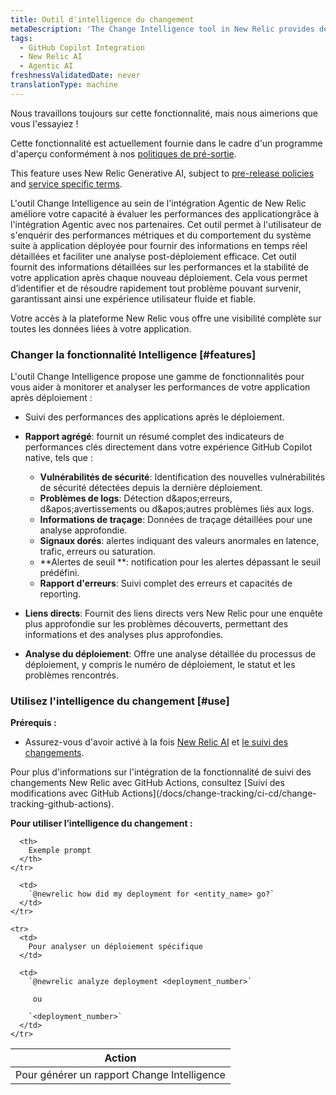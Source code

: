 ```yaml
---
title: Outil d'intelligence du changement
metaDescription: 'The Change Intelligence tool in New Relic provides detailed insights into your application''s performance and stability following each new deployment, enabling you to swiftly identify and address any issues that may arise, ensuring a smooth and reliable user experience.'
tags:
  - GitHub Copilot Integration
  - New Relic AI
  - Agentic AI
freshnessValidatedDate: never
translationType: machine
---
```


<Callout title="Aperçu">
  Nous travaillons toujours sur cette fonctionnalité, mais nous aimerions que vous l&apos;essayiez !

  Cette fonctionnalité est actuellement fournie dans le cadre d&apos;un programme d&apos;aperçu conformément à nos [politiques de pré-sortie](/docs/licenses/license-information/referenced-policies/new-relic-pre-release-policy).

  This feature uses New Relic Generative AI, subject to [pre-release policies](/docs/licenses/license-information/referenced-policies/new-relic-pre-release-policy) and [service specific terms](https://newrelic.com/termsandconditions/service-specific).
</Callout>

L&apos;outil Change Intelligence au sein de l&apos;intégration Agentic de New Relic améliore votre capacité à évaluer les performances des applicationgrâce à l&apos;intégration Agentic avec nos partenaires. Cet outil permet à l&apos;utilisateur de s&apos;enquérir des performances métriques et du comportement du système suite à application déployée pour fournir des informations en temps réel détaillées et faciliter une analyse post-déploiement efficace. Cet outil fournit des informations détaillées sur les performances et la stabilité de votre application après chaque nouveau déploiement. Cela vous permet d’identifier et de résoudre rapidement tout problème pouvant survenir, garantissant ainsi une expérience utilisateur fluide et fiable.

Votre accès à la plateforme New Relic vous offre une visibilité complète sur toutes les données liées à votre application.

### Changer la fonctionnalité Intelligence [#features]

L&apos;outil Change Intelligence propose une gamme de fonctionnalités pour vous aider à monitorer et analyser les performances de votre application après déploiement :

* Suivi des performances des applications après le déploiement.

* **Rapport agrégé**: fournit un résumé complet des indicateurs de performances clés directement dans votre expérience GitHub Copilot native, tels que :

  * **Vulnérabilités de sécurité**: Identification des nouvelles vulnérabilités de sécurité détectées depuis la dernière déploiement.
  * **Problèmes de logs**: Détection d&amp;apos;erreurs, d&amp;apos;avertissements ou d&amp;apos;autres problèmes liés aux logs.
  * **Informations de traçage**: Données de traçage détaillées pour une analyse approfondie.
  * **Signaux dorés**: alertes indiquant des valeurs anormales en latence, trafic, erreurs ou saturation.
  * **Alertes de seuil **: notification pour les alertes dépassant le seuil prédéfini.
  * **Rapport d&apos;erreurs**: Suivi complet des erreurs et capacités de reporting.

* **Liens directs**: Fournit des liens directs vers New Relic pour une enquête plus approfondie sur les problèmes découverts, permettant des informations et des analyses plus approfondies.

* **Analyse du déploiement**: Offre une analyse détaillée du processus de déploiement, y compris le numéro de déploiement, le statut et les problèmes rencontrés.

### Utilisez l&apos;intelligence du changement [#use]

**Prérequis :**

* Assurez-vous d&apos;avoir activé à la fois [New Relic AI](/docs/agentic-ai/new-relic-ai/#enable) et [le suivi des changements](/docs/change-tracking/change-tracking-introduction).

<Callout variant="tip" title="conseil">
  Pour plus d&apos;informations sur l&apos;intégration de la fonctionnalité de suivi des changements New Relic avec GitHub Actions, consultez [Suivi des modifications avec GitHub Actions](/docs/change-tracking/ci-cd/change-tracking-github-actions).
</Callout>

**Pour utiliser l’intelligence du changement :**

<table>
  <thead>
    <tr>
      <th>
        Action
      </th>

      <th>
        Exemple prompt
      </th>
    </tr>
  </thead>

  <tbody>
    <tr>
      <td>
        Pour générer un rapport Change Intelligence
      </td>

      <td>
        `@newrelic how did my deployment for <entity_name> go?`
      </td>
    </tr>

    <tr>
      <td>
        Pour analyser un déploiement spécifique
      </td>

      <td>
        `@newrelic analyze deployment <deployment_number>`

         ou 

        `<deployment_number>`
      </td>
    </tr>
  </tbody>
</table>
